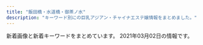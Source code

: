 ```yaml
---
title: "飯田橋・水道橋・御茶ノ水"
description: "キーワード別にの巨乳アジアン・チャイナエステ嬢情報をまとめました。"
---
```


新着画像と新着キーワードをまとめています。
2021年03月02日の情報です。

<DmmAffiliateIns />
<KeywordTable
  shops={
    [
    {
        "url": "http://jinbocho.xyz/",
        "station": "\u795e\u4fdd\u753a\u99c5A5\u51fa\u53e3",
        "keywords": {},
        "img_links": [
            "http://jinbocho.xyz/images/face.png",
            "http://jinbocho.xyz/images/r3.jpg",
            "http://jinbocho.xyz/images/miki.jpg",
            "http://jinbocho.xyz/images/yuki.jpg",
            "http://jinbocho.xyz/images/r1.jpg",
            "http://jinbocho.xyz/images/haru.jpg",
            "http://jinbocho.xyz/images/top2.jpg",
            "http://jinbocho.xyz/images/new-tit.png",
            "http://jinbocho.xyz/images/gb01.png",
            "http://jinbocho.xyz/images/left3.png",
            "http://jinbocho.xyz/images/a1.jpg",
            "http://jinbocho.xyz/images/mika.jpg",
            "http://jinbocho.xyz/images/g10.jpg",
            "http://jinbocho.xyz/images/g2.jpg",
            "http://jinbocho.xyz/images/r4.jpg",
            "http://jinbocho.xyz/images/r6.jpg",
            "http://jinbocho.xyz/images/a2.jpg",
            "http://jinbocho.xyz/images/top1.jpg",
            "http://jinbocho.xyz/images/g0.jpg",
            "http://jinbocho.xyz/images/zi.png",
            "http://jinbocho.xyz/images/g7.jpg",
            "http://jinbocho.xyz/images/r5.jpg",
            "http://jinbocho.xyz/images/g9.jpg",
            "http://jinbocho.xyz/images/mobile.png",
            "http://jinbocho.xyz/images/r2.jpg",
            "http://jinbocho.xyz/images/new-tit3.png",
            "http://jinbocho.xyz/images/s_staff.png",
            "http://jinbocho.xyz/images/a5.jpg",
            "http://jinbocho.xyz/images/g1.jpg",
            "http://jinbocho.xyz/images/a4.jpg",
            "http://jinbocho.xyz/images/g8.jpg",
            "http://jinbocho.xyz/images/a3.jpg"
        ],
        "name": "\u306f\u306a\u3073"
    },
    {
        "img_links": [
            "http://sln-relax.com/pic/topimg1.jpg",
            "http://sln-relax.com/i/files/girl02.jpg",
            "http://sln-relax.com/scdl/staff/10061.jpg",
            "http://sln-relax.com/img/ttl_rec.jpg",
            "http://sln-relax.com/scdl/staff/10041.jpg",
            "http://sln-relax.com/img/ttl_mobile.jpg",
            "http://sln-relax.com/i/files/homeimg.jpg",
            "http://sln-relax.com/img/ttl_staff.png",
            "http://sln-relax.com/scdl/staff/10081.jpg",
            "http://sln-relax.com/img/ttl_concept.jpg",
            "http://sln-relax.com/scdl/staff/10031.jpg",
            "http://sln-relax.com/scdl/staff/10011.jpg",
            "http://sln-relax.com/scdl/staff/10051.jpg",
            "http://sln-relax.com/pic/head.png",
            "http://sln-relax.com/scdl/staff/10021.jpg",
            "http://sln-relax.com/img/att.jpg",
            "http://sln-relax.com/pic/topimg3.jpg",
            "http://sln-relax.com/i/files/girl01.jpg",
            "http://sln-relax.com/pic/topimg2.jpg",
            "http://sln-relax.com/scdl/staff/10071.jpg",
            "http://sln-relax.com/img/ttl_tnew.jpg"
        ],
        "keywords": {
            "C": 17
        },
        "station": "JR\u6c34\u9053\u6a4b\u99c5\u897f\u53e3",
        "name": "Lime",
        "url": "http://sln-relax.com/"
    },
    {
        "name": "\u30a2\u30ed\u30de\u30e9\u30c3\u30ad\u30fc",
        "url": "http://aromalucky.xyz/",
        "station": "\u5c0f\u5ddd\u753a\u99c5B4",
        "img_links": [
            "https://i2.wp.com/aromalucky.xyz/wp-content/uploads/2017/12/03-1.jpg",
            "https://i2.wp.com/aromalucky.xyz/wp-content/uploads/2017/12/02.jpg",
            "https://i0.wp.com/aromalucky.xyz/wp-content/uploads/2019/04/13.jpg",
            "https://i0.wp.com/aromalucky.xyz/wp-content/uploads/2017/12/05-1.jpg",
            "https://i0.wp.com/aromalucky.xyz/wp-content/uploads/2019/05/15.jpg",
            "https://i0.wp.com/aromalucky.xyz/wp-content/uploads/2019/05/02.png",
            "https://i2.wp.com/aromalucky.xyz/wp-content/uploads/2019/05/03.png",
            "https://i2.wp.com/aromalucky.xyz/wp-content/uploads/2017/12/08.jpg",
            "https://i2.wp.com/aromalucky.xyz/wp-content/uploads/2020/09/21.jpg",
            "https://i1.wp.com/aromalucky.xyz/wp-content/uploads/2017/12/04-1.jpg",
            "https://i2.wp.com/aromalucky.xyz/wp-content/uploads/2019/04/12.jpg",
            "http://aromalucky.xyz/wp-content/uploads/2019/05/01_02.png",
            "https://i1.wp.com/aromalucky.xyz/wp-content/uploads/2019/05/16.jpg",
            "https://i2.wp.com/aromalucky.xyz/wp-content/uploads/2019/04/14.jpg",
            "https://i1.wp.com/aromalucky.xyz/wp-content/uploads/2019/10/20.jpg"
        ],
        "keywords": {}
    },
    {
        "img_links": [
            "http://yu.xyz.mn/images/s_staff.jpg",
            "http://yu.xyz.mn/images/ac1.jpg",
            "http://yu.xyz.mn/photos/sites/91/2020/02/2020022305370017.jpg",
            "http://yu.xyz.mn/images/room3.jpg",
            "http://yu.xyz.mn/photos/sites/91/2019/12/2019122702252767.jpg",
            "http://yu.xyz.mn/images/room4.jpg",
            "http://yu.xyz.mn/images/ac6.jpg",
            "http://yu.xyz.mn/photos/sites/91/2019/12/2019122702252691.jpg",
            "http://yu.xyz.mn/images/s_shedule.jpg",
            "http://yu.xyz.mn/images/top.jpg",
            "http://yu.xyz.mn/images/mobile.jpg",
            "http://yu.xyz.mn/images/room2.jpg",
            "http://yu.xyz.mn/images/ac3.jpg",
            "http://yu.xyz.mn/images/ac2.jpg",
            "http://yu.xyz.mn/images/ac4.jpg",
            "http://yu.xyz.mn/photos/sites/91/2019/12/2019122901424384.jpg",
            "http://yu.xyz.mn/photos/sites/91/2021/01/2021012205451889.jpg",
            "http://yu.xyz.mn/photos/sites/91/2020/04/2020040807282190.jpg",
            "http://yu.xyz.mn/images/s_news.jpg",
            "http://yu.xyz.mn/images/ac5.jpg",
            "http://yu.xyz.mn/images/room1.jpg"
        ],
        "keywords": {
            "87": 7,
            "C": 20,
            "84": 7,
            "85": 21,
            "86": 7,
            "D": 35
        },
        "url": "http://yu.xyz.mn/",
        "name": "\u60a0 \u3086\u3046",
        "station": "JR\u6c34\u9053\u6a4b\u99c5\u897f\u53e3"
    },
    {
        "img_links": [],
        "name": "\u697d\u697d",
        "keywords": {},
        "station": "\u725b\u8fbc\u795e\u697d\u5742\u99c5A2\u51fa\u53e3",
        "url": "https://raku-relax.tokyo/"
    },
    {
        "name": "\u30d3\u30fc\u30ca\u30b9",
        "station": "JR\u6c34\u9053\u6a4b\u99c5\u6771\u53e3",
        "img_links": [
            "http://venus.tyo.cm/photos/sites/40/2020/08/2020083109075581.jpeg",
            "http://venus.tyo.cm/images/room2.jpg",
            "http://venus.tyo.cm/images/room3.jpg",
            "http://venus.tyo.cm/images/room5.jpg",
            "http://venus.tyo.cm/photos/sites/40/2020/08/2020083109075685.jpeg",
            "http://venus.tyo.cm/photos/sites/40/2020/10/202010021052282.jpeg",
            "http://venus.tyo.cm/images/room6.jpg",
            "http://venus.tyo.cm/images/top.png",
            "http://venus.tyo.cm/images/spmainimg.jpg",
            "http://venus.tyo.cm/images/room1.jpg",
            "http://venus.tyo.cm/photos/sites/40/2020/09/2020090907201348.jpeg",
            "http://venus.tyo.cm/photos/sites/40/2020/08/2020083109075784.jpeg",
            "http://venus.tyo.cm/images/room4.jpg",
            "http://venus.tyo.cm/photos/sites/40/2020/08/2020083109075781.jpeg",
            "http://venus.tyo.cm/photos/sites/40/2020/09/2020090907201289.jpeg",
            "http://venus.tyo.cm/photos/sites/40/2020/08/2020083109075848.jpeg",
            "http://venus.tyo.cm/photos/sites/40/2020/08/2020083109075912.jpeg",
            "http://venus.tyo.cm/photos/sites/40/2020/08/2020083109075883.jpeg",
            "http://venus.tyo.cm/images/pagetop.png",
            "http://venus.tyo.cm/images/mainimg.jpg"
        ],
        "url": "http://venus.tyo.cm/",
        "keywords": {
            "D": 18,
            "83": 4,
            "84": 4,
            "88": 4,
            "85": 6,
            "F": 6,
            "89": 6
        }
    },
    {
        "img_links": [
            "http://rapisu.tokyo/images/end.png",
            "http://rapisu.tokyo/images/mika.jpg",
            "http://rapisu.tokyo/images/top.png",
            "http://rapisu.tokyo/images/r1.jpg",
            "http://rapisu.tokyo/images/g0.jpg",
            "http://rapisu.tokyo/images/mobile.png",
            "http://rapisu.tokyo/images/r2.jpg",
            "http://rapisu.tokyo/images/r3.jpg",
            "http://rapisu.tokyo/images/zi_staff.png",
            "http://rapisu.tokyo/images/meihui.jpg",
            "http://rapisu.tokyo/images/flash1.jpg",
            "http://rapisu.tokyo/images/tiao.png",
            "http://rapisu.tokyo/images/flash.jpg"
        ],
        "name": "\u30e9\u30d4\u30b9",
        "url": "http://rapisu.tokyo/",
        "keywords": {
            "C": 7
        },
        "station": "\u795e\u4fdd\u753a\u99c5A7\u51fa\u53e3"
    },
    {
        "url": "http://rioplioop.xyz/",
        "img_links": [
            "http://rioplioop.xyz/uploads/201215/1-201215140614E6.jpg",
            "http://rioplioop.xyz/uploads/200601/1-200601142913462.jpg",
            "http://rioplioop.xyz/uploads/200601/1-200601142639540.jpg",
            "http://rioplioop.xyz/uploads/200625/1-200625140422133.jpg",
            "http://rioplioop.xyz/uploads/201215/1-20121514062YE.jpg",
            "http://rioplioop.xyz/uploads/200601/1-200601142921510.jpg",
            "http://rioplioop.xyz/uploads/210212/1-2102121F223O1.jpg",
            "http://rioplioop.xyz/uploads/200601/1-200601142U5L7.jpg",
            "http://rioplioop.xyz/uploads/200601/1-200601142K43F.jpg",
            "http://rioplioop.xyz/uploads/210122/1-2101221A121555.jpg",
            "http://rioplioop.xyz/uploads/200720/1-200H0125S1U2.jpg",
            "http://rioplioop.xyz/uploads/200601/1-200601142P4643.jpg",
            "http://rioplioop.xyz/uploads/201207/1-20120G62S9A5.jpg",
            "http://rioplioop.xyz/uploads/210212/1-2102121F2031b.jpg",
            "http://rioplioop.xyz/picture/cam-01.jpg",
            "http://rioplioop.xyz/uploads/200601/1-200601142R2G3.jpg",
            "http://rioplioop.xyz/uploads/210107/1-21010G41345N3.jpg",
            "http://rioplioop.xyz/uploads/200601/1-200601142F5435.jpg",
            "http://rioplioop.xyz/uploads/200601/1-200601142G5438.jpg",
            "http://rioplioop.xyz/uploads/200709/1-200FZ94225252.jpg",
            "http://rioplioop.xyz/uploads/200710/1-200G01PS2Q3.jpg",
            "http://rioplioop.xyz/uploads/200619/1-20061912514T35.jpg",
            "http://rioplioop.xyz/uploads/210107/1-21010G41433150.jpg",
            "http://rioplioop.xyz/uploads/200601/1-200601142TY37.jpg",
            "http://rioplioop.xyz/uploads/200625/1-200625140331O1.jpg",
            "http://rioplioop.xyz/picture/call.png",
            "http://rioplioop.xyz/uploads/200601/1-200601142S1947.jpg",
            "http://rioplioop.xyz/picture/m-head01.jpg",
            "http://rioplioop.xyz/uploads/210122/1-2101221A05a06.jpg",
            "http://rioplioop.xyz/picture/m-top004.jpg",
            "http://rioplioop.xyz/uploads/200601/1-200601142629454.jpg",
            "http://rioplioop.xyz/uploads/200720/1-200H0125T94A.jpg",
            "http://rioplioop.xyz/uploads/200709/1-200FZ94240538.jpg",
            "http://rioplioop.xyz/uploads/200619/1-200619125204158.jpg",
            "http://rioplioop.xyz/picture/m-top003.jpg",
            "http://rioplioop.xyz/picture/foot01.jpg"
        ],
        "station": "JR\u6c34\u9053\u6a4b\u99c5\u6771\u53e3",
        "name": "\u307f\u3055\u304d",
        "keywords": {
            "85": 1,
            "84": 2,
            "94": 11,
            "C": 2,
            "D": 3,
            "F": 11
        }
    },
    {
        "url": "https://suidobashi-mensesthe.com/",
        "name": "\u30d7\u30ea\u30f3",
        "station": "JR\u6c34\u9053\u6a4b\u99c5\u897f\u53e3",
        "img_links": [
            "https://suidobashi-mensesthe.com/staff/yui-s1.jpg",
            "https://suidobashi-mensesthe.com/images/covit19.jpg",
            "https://suidobashi-mensesthe.com/staff/1.jpg",
            "https://suidobashi-mensesthe.com/room/2-l.jpg",
            "https://suidobashi-mensesthe.com/images/flower.png",
            "https://suidobashi-mensesthe.com/room/5-s.jpg",
            "https://suidobashi-mensesthe.com/room/4-l.jpg",
            "https://suidobashi-mensesthe.com/room/6-s.jpg",
            "https://suidobashi-mensesthe.com/room/esthe1.jpg",
            "https://suidobashi-mensesthe.com/staff/yui-l2.jpg",
            "https://suidobashi-mensesthe.com/staff/midori-s2.jpg",
            "https://suidobashi-mensesthe.com/staff/4.jpg",
            "https://suidobashi-mensesthe.com/room/1-l.jpg",
            "https://suidobashi-mensesthe.com/images/header3.png",
            "https://suidobashi-mensesthe.com/staff/2.jpg",
            "https://suidobashi-mensesthe.com/room/esthe2.jpg",
            "https://suidobashi-mensesthe.com/images/footer-r.png",
            "https://suidobashi-mensesthe.com/room/6-l.jpg",
            "https://suidobashi-mensesthe.com/icon/facebook.png",
            "https://suidobashi-mensesthe.com/images/clear.png",
            "https://suidobashi-mensesthe.com/staff/midori-s1.jpg",
            "https://suidobashi-mensesthe.com/icon/twitter.png",
            "https://suidobashi-mensesthe.com/staff/midori-l1.jpg",
            "https://suidobashi-mensesthe.com/room/5-l.jpg",
            "https://suidobashi-mensesthe.com/staff/3.jpg",
            "https://suidobashi-mensesthe.com/images/footer-l.png",
            "https://suidobashi-mensesthe.com/images/main1.jpg",
            "https://suidobashi-mensesthe.com/icon/google_plus.png",
            "https://suidobashi-mensesthe.com/images/prin-video2.jpg",
            "https://suidobashi-mensesthe.com/staff/0.jpg",
            "https://suidobashi-mensesthe.com/staff/midori-l2.jpg",
            "https://suidobashi-mensesthe.com/staff/midori-s3.jpg",
            "https://suidobashi-mensesthe.com/room/4-s.jpg",
            "https://suidobashi-mensesthe.com/staff/5.jpg",
            "https://suidobashi-mensesthe.com/staff/6.jpg",
            "https://suidobashi-mensesthe.com/icon/line.png",
            "https://suidobashi-mensesthe.com/room/1-s.jpg",
            "https://suidobashi-mensesthe.com/staff/yui-l1.jpg",
            "https://suidobashi-mensesthe.com/room/2-s.jpg",
            "https://suidobashi-mensesthe.com/room/3-l.jpg",
            "https://suidobashi-mensesthe.com/staff/midori-l3.jpg",
            "https://suidobashi-mensesthe.com/staff/yui-l3.jpg",
            "https://suidobashi-mensesthe.com/button/home.png",
            "https://suidobashi-mensesthe.com/room/esthe3.jpg",
            "https://suidobashi-mensesthe.com/button/staff.png",
            "https://suidobashi-mensesthe.com/images/qrcode.png",
            "https://suidobashi-mensesthe.com/images/main-sp.jpg",
            "https://suidobashi-mensesthe.com/staff/yui-s2.jpg",
            "https://suidobashi-mensesthe.com/room/3-s.jpg",
            "https://suidobashi-mensesthe.com/button/blog.png",
            "https://suidobashi-mensesthe.com/staff/yui-s3.jpg"
        ],
        "keywords": {}
    },
    {
        "name": "\u30ad\u30e9\u30e9",
        "url": "https://kira.uouono.com/",
        "station": "\u795e\u4fdd\u753a\u99c5A1\u51fa\u53e3",
        "keywords": {},
        "img_links": []
    },
    {
        "keywords": {},
        "url": "https://izumi-esthe.tokyo/",
        "station": "\u5c0f\u5ddd\u753a\u99c5B5\u51fa\u53e3",
        "img_links": [],
        "name": "\u7652\u3057\u306e\u6cc9"
    }
]
}
/>
<DmmAffiliateScript />
